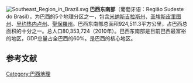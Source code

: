 [[File:Southeast_Region_in_Brazil.svg|thumb]]
'''巴西东南部'''（葡萄牙语：Região Sudeste do Brasil），为巴西的5个地理分区之一，包含[[米纳斯吉拉斯州|米纳斯吉拉斯州]]、[[圣埃斯皮里图州|圣埃斯皮里图州]]、[[里约热内卢州|里约热内卢州]]、[[聖保羅州|聖保羅州]]。巴西东南部总面积924,511.3平方公里，占巴西总面积的十分之一。总人口80,353,724（2010年）。巴西东南部是目前巴西最富裕的地区，GDP总量占全巴西的60%。是巴西的核心地区。

==参考文献==
{{reflist}}

[[Category:巴西地理|Category:巴西地理]]